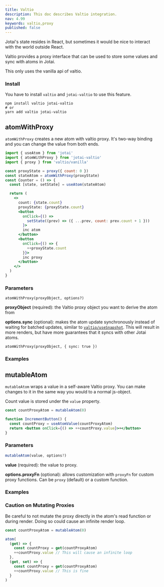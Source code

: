 ```yaml
---
title: Valtio
description: This doc describes Valtio integration.
nav: 4.99
keywords: valtio,proxy
published: false
---
```


Jotai's state resides in React, but sometimes it would be nice
to interact with the world outside React.

Valtio provides a proxy interface that can be used to store some values
and sync with atoms in Jotai.

This only uses the vanilla api of valtio.

### Install

You have to install `valtio` and `jotai-valtio` to use this feature.

```
npm install valtio jotai-valtio
# or
yarn add valtio jotai-valtio
```

## atomWithProxy

`atomWithProxy` creates a new atom with valtio proxy.
It's two-way binding and you can change the value from both ends.

```jsx
import { useAtom } from 'jotai'
import { atomWithProxy } from 'jotai-valtio'
import { proxy } from 'valtio/vanilla'	

const proxyState = proxy({ count: 0 })
const stateAtom = atomWithProxy(proxyState)
const Counter = () => {
  const [state, setState] = useAtom(stateAtom)

  return (
    <>
      count: {state.count}
      proxyState: {proxyState.count}
      <button
        onClick={() =>
          setState((prev) => ({ ...prev, count: prev.count + 1 }))
        }>
        inc atom
      </button>
      <button
        onClick={() => {
          ++proxyState.count
        }}>
        inc proxy
      </button>
    </>
  )
}
```

### Parameters

```
atomWithProxy(proxyObject, options?)
```

**proxyObject** (required): the Valtio proxy object you want to derive the atom from

**options.sync** (optional): makes the atom update synchronously instead of waiting for batched updates, similar to [`valtio/useSnapshot`](https://github.com/pmndrs/valtio#update-synchronously). This will result in more renders, but have more guarantees that it syncs with other Jotai atoms.

```
atomWithProxy(proxyObject, { sync: true })
```

### Examples

<CodeSandbox id="ew98ll" />

## mutableAtom

`mutableAtom` wraps a value in a self-aware Valtio proxy. You can make changes to it in the same way you would to a normal js-object.

Count value is stored under the `value` property.

```jsx
const countProxyAtom = mutableAtom(0)

function IncrementButton() {
  const countProxy = useAtomValue(countProxyAtom)
  return <button onClick={() => ++countProxy.value}>+</button>
}
```

### Parameters

```js
mutableAtom(value, options?)
```

**value** (required): the value to proxy.

**options.proxyFn** (optional): allows customization with `proxyFn` for custom proxy functions. Can be `proxy` (default) or a custom function.

### Examples

<CodeSandbox id="f84sk5" />

### Caution on Mutating Proxies

Be careful to not mutate the proxy directly in the atom's read function or during render. Doing so could cause an infinite render loop.

```ts
const countProxyAtom = mutableAtom(0)

atom(
  (get) => {
    const countProxy = get(countProxyAtom)
    ++countProxy.value // This will cause an infinite loop
  },
  (get, set) => {
    const countProxy = get(countProxyAtom)
    ++countProxy.value // This is fine
  }
)
```
